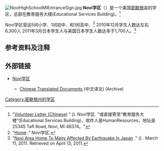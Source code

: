 [[File:NoviHighSchoolMIEntranceSign.jpg|thumb]]
'''Novi学区'''（'''{{lang|en|Novi Community School District}}'''）是一个美国[[密歇根|密歇根]]县的学区，总部在{{link-en|诺维|Novi, Michigan}}教育服务大楼(Educational Services Building)。<ref>"[http://www.novi.k12.mi.us/downloads/esl_docs/volunteer_letter-simplifiedchinese-2014_20140728_113300_1.pdf Volunteer Letter (Chinese)] {{Wayback|url=http://www.novi.k12.mi.us/downloads/esl_docs/volunteer_letter-simplifiedchinese-2014_20140728_113300_1.pdf |date=20141120060815 }}" (). Novi学区. "或直接寄至“教育服务大楼”(Educational Services Building)，收件人是HumanResources，地址是25345 Taft Road, Novi, MI 48374。"</ref>

Novi学区营运5间小学、1间初中、和1间高中、<ref>"[http://www.novi.k12.mi.us/ Home] {{Wayback|url=http://www.novi.k12.mi.us/ |date=20141129035527 }}." Novi学区.</ref> 2010年12月学生人数达左右6,300人 2011年3月日本学生人与美国日本学生人数达多于1,700人。<ref name="Earthquake">"[http://detroit.cbslocal.com/2011/03/11/novi-area-home-to-many-affected-by-earthquake-in-japan/ Novi Area Home To Many Affected By Earthquake In Japan] {{WebCite|url=https://www.webcitation.org/6Fm3lTEwk?url=http://detroit.cbslocal.com/2011/03/11/novi-area-home-to-many-affected-by-earthquake-in-japan/ |date=20130410115153 |dateformat=iso }}." () {{link-en|WWJ-TV|WWJ-TV}}. March 11, 2011. Retrieved on April 13, 2011.</ref>

==参考资料及注释==
{{reflist}}

==外部链接==
* {{en icon}} [http://www.novi.k12.mi.us Novi学区]{{Wayback|url=http://www.novi.k12.mi.us/ |date=20141129035527 }}
** [http://wayback.archive.org/*/http://www.novi.k12.mi.us/academics/esl/chinese-translated-documents/ Chinese Translated Documents] (中文译文) (Archive)
[[Category:密歇根州的学区|Category:密歇根州的学区]]